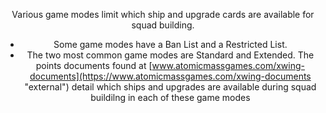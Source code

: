 <Header title="game mode"/>

Various game modes limit which ship and upgrade cards are available for
squad building.
* Some game modes have a Ban List and a Restricted List.
* The two most common game modes are Standard and Extended. The
points documents found at [www.atomicmassgames.com/xwing-documents](https://www.atomicmassgames.com/xwing-documents "external")
detail which ships and upgrades are available during squad buildilng in
each of these game modes